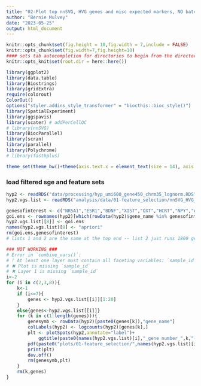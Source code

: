 ```yaml
---
title: "02-Plot top nnSVG, HVG genes and misc expected markers, NO batch correction, and misc expected markers "
author: "Bernie Mulvey"
date: "2023-05-25"
output: html_document
---
```


```r
knitr::opts_chunk$set(fig.height = 10,fig.width = 7,include = FALSE)
knitr::opts_chunk$set(fig.width=7,fig.height=10)
#### sets tab autocompletion for directories to begin from the directory containing the .Rproj session, instead of the script's directory if different
knitr::opts_knit$set(root.dir = here::here())

library(ggplot2)
library(data.table)
library(Biostrings)
library(gridExtra)
require(colorout)
ColorOut()
options("styler.addins_style_transformer" = "biocthis::bioc_style()")
library(SpatialExperiment)
library(ggspavis)
library(scater) # addPerCellQC
# library(nnSVG)
library(BiocParallel)
library(scran)
library(parallel)
library(Polychrome)
# library(fasthplus)

theme_set(theme_bw()+theme(axis.text.x = element_text(size = 14), axis.title.x = element_text(size = 16), axis.text.y = element_text(size = 14), axis.title.y = element_text(size =16), plot.title = element_text(size = 20,hjust=0.5), strip.text = element_text(size=18), legend.text = element_text(size=10), legend.title = element_text(size=11,hjust=0.5)))
```

### load filtered sge and feature sets
```r
hyp2 <- readRDS("data/processing/hyp_umi600_gene450_chrm35_lognorm.RDS")
hyp2.vgs.list <- readRDS("analysis/data/01-feature_selection/nnSVG_HVG_and_combo_featurelists.RDS")

genesofinterest <- c("NR5A1","ESR1","BDNF","XIST","OXT","HCRT","NPY","AGRP","POMC","CARPT","AVP","GRHR","PENK","VIP","SIM1","TBX3","RGS16")
goi.ens <- rownames(hyp2)[which(rowData(hyp2)$gene_name %in% genesofinterest)]
hyp2.vgs.list[[8]] <- goi.ens
names(hyp2.vgs.list)[8] <- "apriori"
rm(goi.ens,genesofinterest)
# lists 1 and 2 are the same at the top end -- list 2 just runs 1800 genes further down the rank list

### NOT WORKING ###
# Error in `combine_vars()`:
# ! At least one layer must contain all faceting variables: `sample_id`
# ✖ Plot is missing `sample_id`
# ✖ Layer 1 is missing `sample_id`
i<-2
for (i in c(2,3,8)){
    k<-1
    if (i<=7){
        genes <- hyp2.vgs.list[[i]][1:20]
    }
    else{genes<-hyp2.vgs.list[[i]]}
    for (k in c(1:length(genes))){
        genesymb <- rowData(hyp2)[paste0(genes[k]),"gene_name"]
        colLabels(hyp2) <- logcounts(hyp2)[genes[k],]
        plt <- plotSpots(hyp2,annotate="label")+
            ggtitle(paste0(names(hyp2.vgs.list)[i],"_gene number_",k,"-",genesymb))
        pdf(paste0("plots/01-feature_selection/",names(hyp2.vgs.list)[i],"_gene number_",k,"-",genesymb,".pdf"),width=10,height=10)
        print(plt)
        dev.off()
        rm(genesymb,plt)
    }
    rm(k,genes)
}



```

